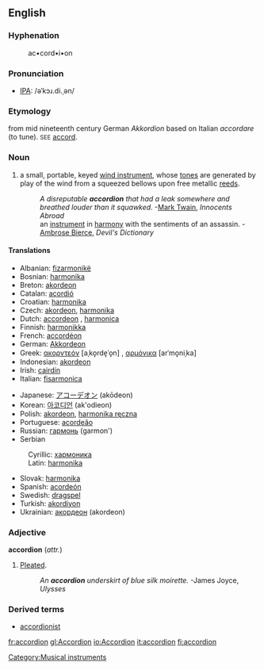 {{wikipedia}}
[[Category:Musical instruments]]
==English==
===Hyphenation===
:ac•cord•i•on

===Pronunciation===
*[[IPA]]: /əˈkɔɹ.di.ˌən/

===Etymology===
from mid nineteenth century German ''Akkordion'' based on Italian ''accordare'' (to tune). <small>SEE</small> [[accord]].

===Noun===
{{en-noun-reg}} 

# a small, portable, keyed [[wind instrument]], whose [[tone]]s are generated by play of the wind from a squeezed bellows upon free metallic [[reed]]s.
#:''A disreputable '''accordion''' that had a leak somewhere and breathed louder than it squawked.'' -[[Mark Twain]], ''Innocents Abroad''
#:an [[musical instrument|instrument]] in [[harmony]] with the sentiments of an assassin. - [[Ambrose Bierce]], ''Devil's Dictionary''

====Translations====
{{top}}
*Albanian: [[fizarmonikë]] {{f}}
*Bosnian: [[harmonika]] {{f}}
*Breton: [[akordeon]] {{m}}
*Catalan: [[acordió]] {{m}}
*Croatian: [[harmonika]] {{f}}
*Czech: [[akordeon]], [[harmonika]]
*Dutch: [[accordeon]] {{n}}, [[harmonica]] {{m}}
*Finnish: [[harmonikka]]
*French: [[accordéon]] {{m}}
*German: [[Akkordeon]] {{n}}
*Greek: [[ακορντεόν]] [aˌko̞rde̞ˈo̞n] {{n}}, [[αρμόνικα]] [arˈmo̞niˌka] {{n}}
*Indonesian: [[akordeon]]
*Irish: [[cairdín]] {{m}}
*Italian: [[fisarmonica]] {{f}}
{{mid}}
*Japanese: [[アコーデオン]] (akōdeon)
*Korean: [[아코디언]] (ak'odieon)
*Polish: [[akordeon]], [[harmonika ręczna]]
*Portuguese: [[acordeão]]
*Russian: [[гармонь]] (garmon')
*Serbian
:Cyrillic: [[хармоника]] {{f}}
:Latin: [[harmonika]] {{f}}
*Slovak: [[harmonika]] {{f}}
*Spanish: [[acordeón]] {{m}}
*Swedish: [[dragspel]] {{n}}
*Turkish: [[akordiyon]]
*Ukrainian: [[акордеон]] (akordeon)
{{bottom}}

===Adjective===
'''accordion'''  (''attr.'')

# [[pleat|Pleated]].
#:''An '''accordion''' underskirt of blue silk moirette.''  -James Joyce, ''Ulysses''

===Derived terms===
*[[accordionist]]

[[fr:accordion]]
[[gl:Accordion]]
[[io:Accordion]]
[[it:accordion]]
[[fi:accordion]]